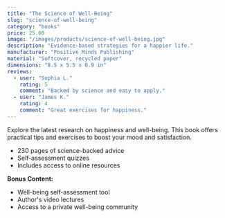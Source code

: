 ```yaml
---
title: "The Science of Well-Being"
slug: "science-of-well-being"
category: "books"
price: 25.00
image: "/images/products/science-of-well-being.jpg"
description: "Evidence-based strategies for a happier life."
manufacturer: "Positive Minds Publishing"
material: "Softcover, recycled paper"
dimensions: "8.5 x 5.5 x 0.9 in"
reviews:
  - user: "Sophia L."
    rating: 5
    comment: "Backed by science and easy to apply."
  - user: "James K."
    rating: 4
    comment: "Great exercises for happiness."
---
```


Explore the latest research on happiness and well-being. This book offers practical tips and exercises to boost your mood and satisfaction.

- 230 pages of science-backed advice
- Self-assessment quizzes
- Includes access to online resources

**Bonus Content:**
- Well-being self-assessment tool
- Author's video lectures
- Access to a private well-being community

